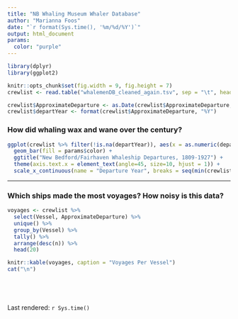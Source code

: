 ```yaml
---
title: "NB Whaling Museum Whaler Database"
author: "Marianna Foos"
date: "`r format(Sys.time(), '%m/%d/%Y')`"
output: html_document
params:
  color: "purple"
---
```


```r
library(dplyr)
library(ggplot2)

knitr::opts_chunk$set(fig.width = 9, fig.height = 7)
crewlist <- read.table("whalemenDB_cleaned_again.tsv", sep = "\t", header = TRUE)
```

```r
crewlist$ApproximateDeparture <- as.Date(crewlist$ApproximateDeparture, format = "%m/%d/%Y")
crewlist$departYear <- format(crewlist$ApproximateDeparture, "%Y")
```

### How did whaling wax and wane over the century?
```r
ggplot(crewlist %>% filter(!is.na(departYear)), aes(x = as.numeric(departYear))) + 
  geom_bar(fill = params$color) + 
  ggtitle("New Bedford/Fairhaven Whaleship Departures, 1809-1927") +
  theme(axis.text.x = element_text(angle=45, size=10, hjust = 1)) +
  scale_x_continuous(name = "Departure Year", breaks = seq(min(crewlist$departYear, na.rm = T), max(crewlist$departYear, na.rm = T), 5))
```

---

### Which ships made the most voyages? How noisy is this data?
```r
voyages <- crewlist %>% 
  select(Vessel, ApproximateDeparture) %>% 
  unique() %>% 
  group_by(Vessel) %>% 
  tally() %>%
  arrange(desc(n)) %>%
  head(20)

knitr::kable(voyages, caption = "Voyages Per Vessel")
cat("\n")
```

```r
```

```r
```

```r
```

```r
```

Last rendered: `r Sys.time()`
